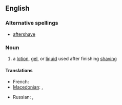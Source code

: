 ==English==

===Alternative spellings===
* [[aftershave]]

===Noun===
{{en-noun|sg=[[after]]-[[shave]]}}

# a [[lotion]], [[gel]], or [[liquid]] used after finishing [[shaving]]

====Translations====
{{trans-top|lotion, gel, or liquid used after shaving}}
* French: {{t+|fr|après-rasage|m}}
* [[Macedonian]]: {{t|mk|колонска вода|f|tr=kólonska vóda|sc=Cyrl|xs=Macedonian}},  {{t|mk|лосион|m|tr=losión|sc=Cyrl|xs=Macedonian}}
{{trans-mid}}
* Russian: {{t+|ru|одеколон|m|tr=odekolón|sc=Cyrl}}, {{t+|ru|лосьон|m|tr=losjón|sc=Cyrl}}
{{trans-bottom}}